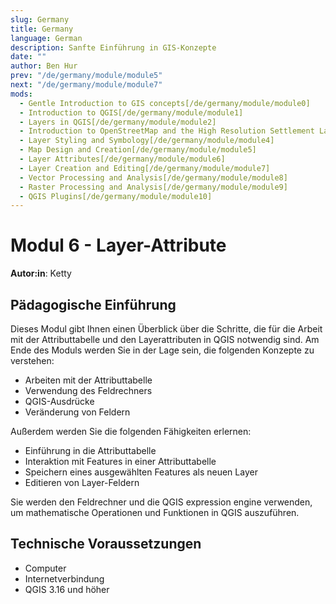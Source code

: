 ```yaml
---
slug: Germany
title: Germany
language: German
description: Sanfte Einführung in GIS-Konzepte
date: ""
author: Ben Hur
prev: "/de/germany/module/module5"
next: "/de/germany/module/module7"
mods:
  - Gentle Introduction to GIS concepts[/de/germany/module/module0]
  - Introduction to QGIS[/de/germany/module/module1]
  - Layers in QGIS[/de/germany/module/module2]
  - Introduction to OpenStreetMap and the High Resolution Settlement Layer (HRSL)[/de/germany/module/module3]
  - Layer Styling and Symbology[/de/germany/module/module4]
  - Map Design and Creation[/de/germany/module/module5]
  - Layer Attributes[/de/germany/module/module6]
  - Layer Creation and Editing[/de/germany/module/module7]
  - Vector Processing and Analysis[/de/germany/module/module8]
  - Raster Processing and Analysis[/de/germany/module/module9]
  - QGIS Plugins[/de/germany/module/module10]
---
```


# Modul 6 - Layer-Attribute

**Autor:in**: Ketty

## Pädagogische Einführung

Dieses Modul gibt Ihnen einen Überblick über die Schritte, die für die Arbeit mit der Attributtabelle und den Layerattributen in QGIS notwendig sind. Am Ende des Moduls werden Sie in der Lage sein, die folgenden Konzepte zu verstehen:

- Arbeiten mit der Attributtabelle
- Verwendung des Feldrechners
- QGIS-Ausdrücke
- Veränderung von Feldern

Außerdem werden Sie die folgenden Fähigkeiten erlernen:

- Einführung in die Attributtabelle
- Interaktion mit Features in einer Attributtabelle
- Speichern eines ausgewählten Features als neuen Layer
- Editieren von Layer-Feldern

Sie werden den Feldrechner und die QGIS expression engine verwenden, um mathematische Operationen und Funktionen in QGIS auszuführen.

## Technische Voraussetzungen

- Computer
- Internetverbindung
- QGIS 3.16 und höher
